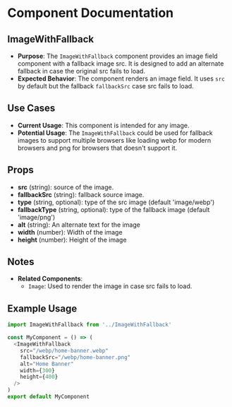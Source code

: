 
<Meta title="@baseapp-frontend | designSystem/Images/ImageWithFallback" />

# Component Documentation

## ImageWithFallback

- **Purpose**: The `ImageWithFallback` component provides an image field component with a fallback image src. It is designed to add an alternate fallback in case the original src fails to load.
- **Expected Behavior**: The component renders an image field. It uses `src` by default but the fallback `fallbackSrc` case src fails to load.

## Use Cases

- **Current Usage**: This component is intended for any image.
- **Potential Usage**: The `ImageWithFallback` could be used for fallback images to support multiple browsers like loading webp for modern browsers and png for browsers that doesn't support it.

## Props

- **src** (string): source of the image.
- **fallbackSrc** (string): fallback source image.
- **type** (string, optional): type of the src image (default 'image/webp')
- **fallbackType** (string, optional): type of the fallback image (default 'image/png')
- **alt** (string): An alternate text for the image
- **width** (number): Width of the image
- **height** (number): Height of the image

## Notes

- **Related Components**:
  - `Image`: Used to render the image in case src fails to load.

## Example Usage

```javascript
import ImageWithFallback from '../ImageWithFallback'

const MyComponent = () => (
  <ImageWithFallback
    src="/webp/home-banner.webp"
    fallbackSrc="/webp/home-banner.png"
    alt="Home Banner"
    width={300}
    height={400}
  />
)
export default MyComponent
```
